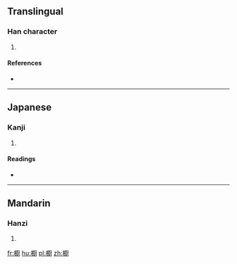 {{also|櫥}}
==Translingual==

===Han character===
{{Han char|rn=75|rad=木|as=14|sn=18|four=|canj=木一土戈 (DMGI)}}

# {{defn|Han|sort=木14}}

====References====
* {{Han ref|kx=0559.261|dkj=15784|hdz=21308.031|uh=6AC9|ud=27337}}

----

==Japanese==

===Kanji===
{{ja-kanji|grade=|rs=木14}}

# {{defn|lang=ja|sort=木14}}

====Readings====
* {{ja-readings|on=[[ちゅ]] (chu)|kun=[[ひつ]] (hitsu)}}

----

==Mandarin==

===Hanzi===
{{cmn-hanzi|pin=[[chú]] ([[chu2]])|wg=ch'u<sup>2</sup>}}

# {{defn|lang=cmn|sort=木14}}

[[fr:櫉]]
[[hu:櫉]]
[[pl:櫉]]
[[zh:櫉]]